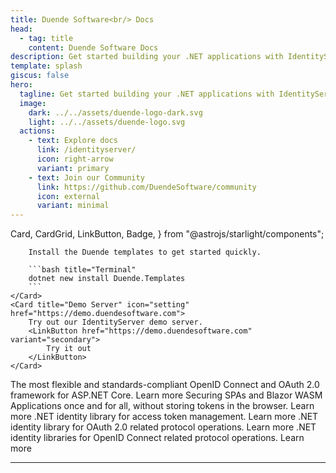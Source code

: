 ```yaml
---
title: Duende Software<br/> Docs
head:
  - tag: title
    content: Duende Software Docs
description: Get started building your .NET applications with IdentityServer, Backend-for-Frontend (BFF) and our open-source tools.
template: splash
giscus: false
hero:
  tagline: Get started building your .NET applications with IdentityServer, Backend-for-Frontend (BFF) and our open-source tools.
  image:
    dark: ../../assets/duende-logo-dark.svg
    light: ../../assets/duende-logo.svg
  actions:
    - text: Explore docs
      link: /identityserver/
      icon: right-arrow
      variant: primary
    - text: Join our Community
      link: https://github.com/DuendeSoftware/community
      icon: external
      variant: minimal
---
```


  Card,
  CardGrid,
  LinkButton,
  Badge,
} from "@astrojs/starlight/components";

<CardGrid>
    <Card title="Install templates" icon="rocket">

        Install the Duende templates to get started quickly.

        ```bash title="Terminal"
        dotnet new install Duende.Templates
        ```
    </Card>
    <Card title="Demo Server" icon="setting" href="https://demo.duendesoftware.com">
        Try out our IdentityServer demo server.
        <LinkButton href="https://demo.duendesoftware.com" variant="secondary">
            Try it out
        </LinkButton>
    </Card>

</CardGrid>

<CardGrid>
  <Card title="IdentityServer" icon="open-book">
    The most flexible and standards-compliant OpenID Connect and OAuth 2.0
    framework for ASP.NET Core.
    <LinkButton href="/identityserver/" variant="secondary">
      Learn more
    </LinkButton>
  </Card>
  <Card title="Backend-for-Frontend (BFF)" icon="seti:c-sharp">
    Securing SPAs and Blazor WASM Applications once and for all, without storing
    tokens in the browser.
    <LinkButton href="/bff/" variant="secondary">
      Learn more
    </LinkButton>
  </Card>
  <Card title="Access Token Management" icon="github">
    <Badge text={"OSS"} /> .NET identity library for access token management.
    <LinkButton href="/accesstokenmanagement/" variant="secondary">
      Learn more
    </LinkButton>
  </Card>
  <Card title="Identity Model" icon="github">
    <Badge text={"OSS"} /> .NET identity library for OAuth 2.0 related protocol
    operations.
    <LinkButton href="/identitymodel/" variant="secondary">
      Learn more
    </LinkButton>
  </Card>
  <Card title="OIDC Client" icon="github">
    <Badge text={"OSS"} /> .NET identity libraries for OpenID Connect related
    protocol operations.
    <LinkButton href="/identitymodel-oidcclient/" variant="secondary">
      Learn more
    </LinkButton>
  </Card>
</CardGrid>

<hr />

<Newsletter />
